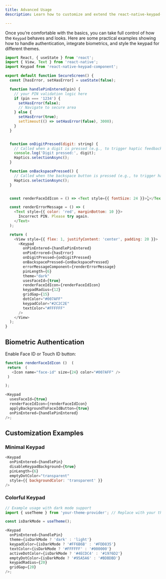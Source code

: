```yaml
---
title: Advanced Usage
description: Learn how to customize and extend the react-native-keypad-component with biometric authentication, and advanced callbacks.

---
```


Once you’re comfortable with the basics, you can take full control of how the `Keypad` behaves and looks.
Here are some practical examples showing how to handle authentication, integrate biometrics, and style the keypad for different themes.


```js
import React, { useState } from 'react';
import { View, Text } from 'react-native';
import Keypad from 'react-native-keypad-component';

export default function SecureScreen() {
  const [hasError, setHasError] = useState(false);

  function handlePinEntered(pin) {
    // your PIN validation logic here
    if (pin === '1234') {
      setHasError(false);
      // Navigate to secure area
    } else {
      setHasError(true);
      setTimeout(() => setHasError(false), 3000);
    }
  }


  function onDigitPressed(digit: string) {
    // Called when a digit is pressed (e.g., to trigger haptic feedback or update state)
    console.log('Digit pressed:', digit);
    Haptics.selectionAsync();
  }

  function onBackspacePressed() {
    // Called when the backspace button is pressed (e.g., to trigger haptic feedback or clear input)
    Haptics.selectionAsync();
  }


  const renderFaceIdIcon = () => <Text style={{ fontSize: 24 }}>👆</Text>;

  const renderErrorMessage = () => (
    <Text style={{ color: 'red', marginBottom: 10 }}>
      Incorrect PIN. Please try again.
    </Text>
  );

  return (
    <View style={{ flex: 1, justifyContent: 'center', padding: 20 }}>
      <Keypad
        onPinEntered={handlePinEntered}
        onPinErrored={hasError}
        onDigitPressed={onDigitPressed}
        onBackspacePressed={onBackspacePressed}
        errorMessageComponent={renderErrorMessage}
        pinLength={6}
        theme="dark"
        usesFaceId={true}
        renderFaceIdIcon={renderFaceIdIcon}
        keypadRadius={12}
        gridGap={15}
        dotColor="#007AFF"
        keypadColor="#2C2C2E"
        textColor="#FFFFFF"
      />
    </View>
  );
}
```

## Biometric Authentication

Enable Face ID or Touch ID button:

```js
function renderFaceIdIcon ()  (
 return  (
   <Icon name="face-id" size={24} color="#007AFF" />
 )

);

<Keypad
  usesFaceId={true}
  renderFaceIdIcon={renderFaceIdIcon}
  applyBackgroundToFaceIdButton={true}
  onPinEntered={handlePinEntered}
/>;
```

## Customization Examples

### Minimal Keypad

```js
<Keypad
  onPinEntered={handlePin}
  disableKeypadBackground={true}
  pinLength={6}
  emptyDotColor="transparent"
  style={{ backgroundColor: 'transparent' }}
/>
```

### Colorful Keypad

```js
// Example usage with dark mode support
import { useTheme } from 'your-theme-provider'; // Replace with your theme hook

const isDarkMode = useTheme();

<Keypad
  onPinEntered={handlePin}
  theme={isDarkMode ? 'dark' : 'light'}
  keypadColor={isDarkMode ? '#FF6B6B' : '#FDD835'}
  textColor={isDarkMode ? '#FFFFFF' : '#000000'}
  activeDotColor={isDarkMode ? '#4ECDC4' : '#1976D2'}
  emptyDotColor={isDarkMode ? '#95A5A6' : '#BDBDBD'}
  keypadRadius={20}
  gridGap={20}
/>;
```
